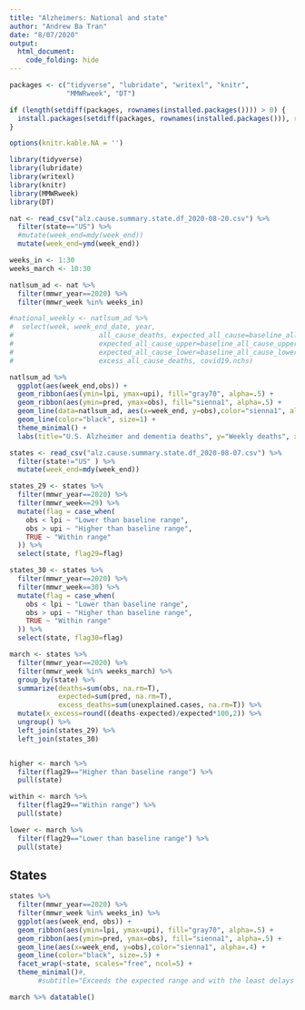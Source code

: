 ```yaml
---
title: "Alzheimers: National and state"
author: "Andrew Ba Tran"
date: "8/07/2020"
output:
  html_document:
    code_folding: hide
---
```



```r

packages <- c("tidyverse", "lubridate", "writexl", "knitr",
              "MMWRweek", "DT")

if (length(setdiff(packages, rownames(installed.packages()))) > 0) {
  install.packages(setdiff(packages, rownames(installed.packages())), repos = "http://cran.us.r-project.org")  
}

options(knitr.kable.NA = '')

library(tidyverse)
library(lubridate)
library(writexl)
library(knitr)
library(MMWRweek)
library(DT)

nat <- read_csv("alz.cause.summary.state.df_2020-08-20.csv") %>% 
  filter(state=="US") %>% 
  #mutate(week_end=mdy(week_end))
  mutate(week_end=ymd(week_end))
```

```r
weeks_in <- 1:30
weeks_march <- 10:30

natlsum_ad <- nat %>%
  filter(mmwr_year==2020) %>% 
  filter(mmwr_week %in% weeks_in)

#national_weekly <- natlsum_ad %>% 
#  select(week, week_end_date, year,
#                     all_cause_deaths, expected_all_cause=baseline_all_cause,
#                     expected_all_cause_upper=baseline_all_cause_upper, 
#                     expected_all_cause_lower=baseline_all_cause_lower,
#                     excess_all_cause_deaths, covid19.nchs)

natlsum_ad %>% 
  ggplot(aes(week_end,obs)) +
  geom_ribbon(aes(ymin=lpi, ymax=upi), fill="gray70", alpha=.5) +
  geom_ribbon(aes(ymin=pred, ymax=obs), fill="sienna1", alpha=.5) +
  geom_line(data=natlsum_ad, aes(x=week_end, y=obs),color="sienna1", alpha=.4) +
  geom_line(color="black", size=1) +
  theme_minimal() +
  labs(title="U.S. Alzheimer and dementia deaths", y="Weekly deaths", x="") 

```

```r
states <- read_csv("alz.cause.summary.state.df_2020-08-07.csv") %>% 
  filter(state!="US" ) %>% 
  mutate(week_end=mdy(week_end))
```

```r
states_29 <- states %>% 
  filter(mmwr_year==2020) %>% 
  filter(mmwr_week==29) %>% 
  mutate(flag = case_when(
    obs < lpi ~ "Lower than baseline range",
    obs > upi ~ "Higher than baseline range",
    TRUE ~ "Within range"
  )) %>% 
  select(state, flag29=flag)

states_30 <- states %>% 
  filter(mmwr_year==2020) %>% 
  filter(mmwr_week==30) %>% 
  mutate(flag = case_when(
    obs < lpi ~ "Lower than baseline range",
    obs > upi ~ "Higher than baseline range",
    TRUE ~ "Within range"
  )) %>% 
  select(state, flag30=flag)
```

```r
march <- states %>% 
  filter(mmwr_year==2020) %>% 
  filter(mmwr_week %in% weeks_march) %>% 
  group_by(state) %>%
  summarize(deaths=sum(obs, na.rm=T),
            expected=sum(pred, na.rm=T),
            excess_deaths=sum(unexplained.cases, na.rm=T)) %>% 
  mutate(x_excess=round((deaths-expected)/expected*100,2)) %>% 
  ungroup() %>% 
  left_join(states_29) %>% 
  left_join(states_30) 


higher <- march %>% 
  filter(flag29=="Higher than baseline range") %>% 
  pull(state)

within <- march %>% 
  filter(flag29=="Within range") %>% 
  pull(state)

lower <- march %>% 
  filter(flag29=="Lower than baseline range") %>% 
  pull(state)


```

## States 

```r
states %>% 
  filter(mmwr_year==2020) %>% 
  filter(mmwr_week %in% weeks_in) %>% 
  ggplot(aes(week_end, obs)) +
  geom_ribbon(aes(ymin=lpi, ymax=upi), fill="gray70", alpha=.5) +
  geom_ribbon(aes(ymin=pred, ymax=obs), fill="sienna1", alpha=.5) +
  geom_line(aes(x=week_end, y=obs),color="sienna1", alpha=.4) +
  geom_line(color="black", size=.5) +
  facet_wrap(~state, scales="free", ncol=5) +
  theme_minimal()#, 
       #subtitle="Exceeds the expected range and with the least delays in reporting")

```

```r

march %>% datatable()
```
